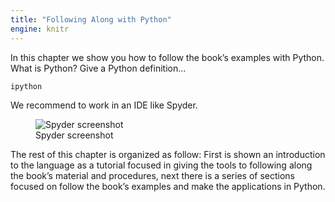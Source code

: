 ```yaml
---
title: "Following Along with Python"
engine: knitr
---
```


In this chapter we show you how to follow the book's examples with Python. What is Python? Give a Python definition...  


```bash
ipython
```

We recommend to work in an IDE like Spyder.

![Spyder screenshot](spyder.png)

The rest of this chapter is organized as follow: First is shown an introduction to the language as a tutorial focused in giving the tools to following along the book's material and procedures, next there is a series of sections focused on follow the book's examples and make the applications in Python.